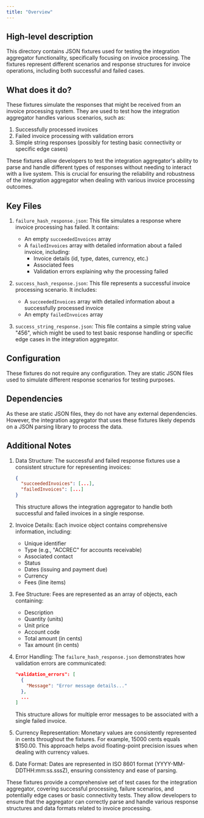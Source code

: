 ```yaml
---
title: "Overview"
---
```


## High-level description
This directory contains JSON fixtures used for testing the integration aggregator functionality, specifically focusing on invoice processing. The fixtures represent different scenarios and response structures for invoice operations, including both successful and failed cases.

## What does it do?
These fixtures simulate the responses that might be received from an invoice processing system. They are used to test how the integration aggregator handles various scenarios, such as:

1. Successfully processed invoices
2. Failed invoice processing with validation errors
3. Simple string responses (possibly for testing basic connectivity or specific edge cases)

These fixtures allow developers to test the integration aggregator's ability to parse and handle different types of responses without needing to interact with a live system. This is crucial for ensuring the reliability and robustness of the integration aggregator when dealing with various invoice processing outcomes.

## Key Files

1. `failure_hash_response.json`:
   This file simulates a response where invoice processing has failed. It contains:
   - An empty `succeededInvoices` array
   - A `failedInvoices` array with detailed information about a failed invoice, including:
     - Invoice details (id, type, dates, currency, etc.)
     - Associated fees
     - Validation errors explaining why the processing failed

2. `success_hash_response.json`:
   This file represents a successful invoice processing scenario. It includes:
   - A `succeededInvoices` array with detailed information about a successfully processed invoice
   - An empty `failedInvoices` array

3. `success_string_response.json`:
   This file contains a simple string value "456", which might be used to test basic response handling or specific edge cases in the integration aggregator.

## Configuration
These fixtures do not require any configuration. They are static JSON files used to simulate different response scenarios for testing purposes.

## Dependencies
As these are static JSON files, they do not have any external dependencies. However, the integration aggregator that uses these fixtures likely depends on a JSON parsing library to process the data.

## Additional Notes

1. Data Structure:
   The successful and failed response fixtures use a consistent structure for representing invoices:
   ```json
   {
     "succeededInvoices": [...],
     "failedInvoices": [...]
   }
   ```
   This structure allows the integration aggregator to handle both successful and failed invoices in a single response.

2. Invoice Details:
   Each invoice object contains comprehensive information, including:
   - Unique identifier
   - Type (e.g., "ACCREC" for accounts receivable)
   - Associated contact
   - Status
   - Dates (issuing and payment due)
   - Currency
   - Fees (line items)

3. Fee Structure:
   Fees are represented as an array of objects, each containing:
   - Description
   - Quantity (units)
   - Unit price
   - Account code
   - Total amount (in cents)
   - Tax amount (in cents)

4. Error Handling:
   The `failure_hash_response.json` demonstrates how validation errors are communicated:
   ```json
   "validation_errors": [
     {
       "Message": "Error message details..."
     },
     ...
   ]
   ```
   This structure allows for multiple error messages to be associated with a single failed invoice.

5. Currency Representation:
   Monetary values are consistently represented in cents throughout the fixtures. For example, 15000 cents equals $150.00. This approach helps avoid floating-point precision issues when dealing with currency values.

6. Date Format:
   Dates are represented in ISO 8601 format (YYYY-MM-DDTHH:mm:ss.sssZ), ensuring consistency and ease of parsing.

These fixtures provide a comprehensive set of test cases for the integration aggregator, covering successful processing, failure scenarios, and potentially edge cases or basic connectivity tests. They allow developers to ensure that the aggregator can correctly parse and handle various response structures and data formats related to invoice processing.